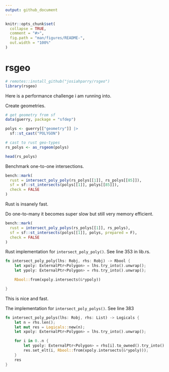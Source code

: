```yaml
---
output: github_document
---
```


<!-- README.md is generated from README.Rmd. Please edit that file -->

```r
knitr::opts_chunk$set(
  collapse = TRUE,
  comment = "#>",
  fig.path = "man/figures/README-",
  out.width = "100%"
)
```

# rsgeo

```r
# remotes::install_github("josiahparry/rsgeo")
library(rsgeo)
```


Here is a performance challenge i am running into. 

Create geometries.

```r
# get geometry from sf
data(guerry, package = "sfdep")

polys <- guerry[["geometry"]] |>
  sf::st_cast("POLYGON")

# cast to rust geo-types
rs_polys <- as_rsgeom(polys)

head(rs_polys)
```


Benchmark one-to-one intersections.

```r
bench::mark(
  rust = intersect_poly_poly(rs_polys[[1]], rs_polys[[85]]),
  sf = sf::st_intersects(polys[[1]], polys[[85]]),
  check = FALSE
)
```

Rust is insanely fast. 

Do one-to-many it becomes super slow but still very memory efficient. 

```r
bench::mark(
  rust = intersect_poly_polys(rs_polys[[1]], rs_polys),
  sf = sf::st_intersects(polys[[1]], polys, prepared = F),
  check = FALSE
)
```

Rust implementation for `intersect_poly_poly()`. See line 353 in lib.rs.

```rust
fn intersect_poly_poly(lhs: Robj, rhs: Robj) -> Rbool {
    let xpoly: ExternalPtr<Polygon> = lhs.try_into().unwrap(); 
    let ypoly: ExternalPtr<Polygon> = rhs.try_into().unwrap(); 

    Rbool::from(xpoly.intersects(&*ypoly))

}
```

This is nice and fast. 

The implementation for `intersect_poly_polys()`. See line 383

```rust
fn intersect_poly_polys(lhs: Robj, rhs: List) -> Logicals {
    let n = rhs.len();
    let mut res = Logicals::new(n);
    let xpoly: ExternalPtr<Polygon> = lhs.try_into().unwrap();

    for i in 0..n {
        let ypoly: ExternalPtr<Polygon> = rhs[i].to_owned().try_into().unwrap();
        res.set_elt(i, Rbool::from(xpoly.intersects(&*ypoly)));
    }
    res
}
```


